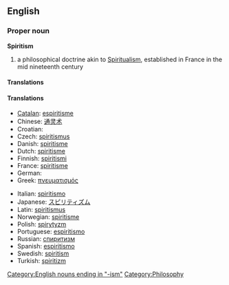 {{wikipedia}}
==English==

===Proper noun===
'''Spiritism'''

# a philosophical doctrine akin to [[Spiritualism]], established in France in the mid nineteenth century

====Translations====

====Translations====
{{trans-top|}}
* [[Catalan]]: [[espiritisme]]
* Chinese: [[通灵术]]
* Croatian: {{t-|hr|spiritizam|m}}
* Czech: [[spiritismus]]
* Danish: [[spiritisme]]
* Dutch: [[spiritisme]]
* Finnish: [[spiritismi]]
* France: [[spiritisme]]
* German: {{t-|de|Spiritismus|m}}
* Greek: [[πνευματισμός]]
{{trans-mid}}
* Italian: [[spiritismo]]
* Japanese: [[スピリティズム]]
* Latin: [[spiritismus]]
* Norwegian: [[spiritisme]]
* Polish: [[spirytyzm]]
* Portuguese: [[espiritismo]]
* Russian: [[спиритизм]]
* Spanish: [[espiritismo]]
* Swedish: [[spiritism]]
* Turkish: [[spiritizm]]
{{trans-bottom}}

[[Category:English nouns ending in "-ism"]]
[[Category:Philosophy]]